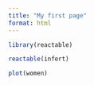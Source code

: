 ```yaml
---
title: "My first page"
format: html
---
```


```r
library(reactable)
```

```r
reactable(infert)
```

```r
plot(women)
```




